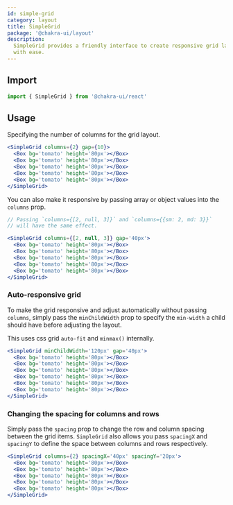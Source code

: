 ```yaml
---
id: simple-grid
category: layout
title: SimpleGrid
package: '@chakra-ui/layout'
description:
  SimpleGrid provides a friendly interface to create responsive grid layouts
  with ease.
---
```


## Import

```js
import { SimpleGrid } from '@chakra-ui/react'
```

## Usage

Specifying the number of columns for the grid layout.

```jsx
<SimpleGrid columns={2} gap={10}>
  <Box bg='tomato' height='80px'></Box>
  <Box bg='tomato' height='80px'></Box>
  <Box bg='tomato' height='80px'></Box>
  <Box bg='tomato' height='80px'></Box>
  <Box bg='tomato' height='80px'></Box>
</SimpleGrid>
```

You can also make it responsive by passing array or object values into the
`columns` prop.

```jsx
// Passing `columns={[2, null, 3]}` and `columns={{sm: 2, md: 3}}`
// will have the same effect.

<SimpleGrid columns={[2, null, 3]} gap='40px'>
  <Box bg='tomato' height='80px'></Box>
  <Box bg='tomato' height='80px'></Box>
  <Box bg='tomato' height='80px'></Box>
  <Box bg='tomato' height='80px'></Box>
  <Box bg='tomato' height='80px'></Box>
</SimpleGrid>
```

### Auto-responsive grid

To make the grid responsive and adjust automatically without passing `columns`,
simply pass the `minChildWidth` prop to specify the `min-width` a child should
have before adjusting the layout.

This uses css grid `auto-fit` and `minmax()` internally.

```jsx
<SimpleGrid minChildWidth='120px' gap='40px'>
  <Box bg='tomato' height='80px'></Box>
  <Box bg='tomato' height='80px'></Box>
  <Box bg='tomato' height='80px'></Box>
  <Box bg='tomato' height='80px'></Box>
  <Box bg='tomato' height='80px'></Box>
  <Box bg='tomato' height='80px'></Box>
</SimpleGrid>
```

### Changing the spacing for columns and rows

Simply pass the `spacing` prop to change the row and column spacing between the
grid items. `SimpleGrid` also allows you pass `spacingX` and `spacingY` to
define the space between columns and rows respectively.

```jsx
<SimpleGrid columns={2} spacingX='40px' spacingY='20px'>
  <Box bg='tomato' height='80px'></Box>
  <Box bg='tomato' height='80px'></Box>
  <Box bg='tomato' height='80px'></Box>
  <Box bg='tomato' height='80px'></Box>
  <Box bg='tomato' height='80px'></Box>
</SimpleGrid>
```
